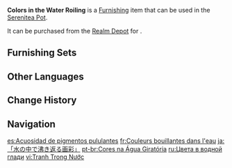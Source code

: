 {{Furnishing Infobox
|id             = 372465
|image          = Item Colors in the Water Roiling.png
|category       = Landform
|subcategory    = Small Shrub
|quality        = 3
|adeptal_energy = 20
|load           = 50
|reduced_load   = 50
|description    = "These plants can be used to make dyes. If you place them into boiling water and add some spices and Mountain Date Wood chips, you can finish refining them into a vibrant red dye that is most striking indeed."<br>The latest edition of the Matra manual has this to say concerning this species of desert shrub.<br>Usually, Matra will not need to do such things as "dye things on the spot," and so the Matra have speculated that "the [[General Mahamatra]] must be telling us to be on our guard against criminals who might use plant dyes to create false traces that could interfere with our investigations."
|mention        = Cyno;Matra
|source1        = [[Realm Depot]]
}}

'''Colors in the Water Roiling''' is a [[Furnishing]] item that can be used in the [[Serenitea Pot]].

It can be purchased from the [[Realm Depot]] for {{Item|Realm Currency|30|x=80}}.

==Furnishing Sets==
{{Craft Usage|type=Furnishing Set}}

==Other Languages==
{{Other Languages
|en      = Colors in the Water Roiling
|zhs     = 「水中翻沸的画彩」
|zhs_rm  = "Shuǐzhōng Fānfèi de Huàcǎi"
|zht     = 「水中翻沸的畫彩」
|zht_rm  = "Shuǐzhōng Fānfèi de Huàcǎi"
|zh_tl   = 
|ja      = 「水の中で沸き返る画彩」
|ja_rm   = "Mizu no Naka de Wakikaeru Gasei"{{Assumed}}
|ja_tl   = "Painting that Boils in the Water"
|ko      = 「물결치는 색감」
|ko_tl   = "Rippling Color Sense"
|es      = Acuosidad de pigmentos pululantes
|es_tl   = Wateriness of Swarming Pigments
|fr      = Couleurs bouillantes dans l'eau
|fr_tl   = Boiling Colors in the Water
|ru      = Цвета в водной глади
|ru_tl   = Colors on the Water Surface
|th      = "สีสันที่เกลือกกลิ้งภายในน้ำ"
|th_rm   = 
|th_tl   = 
|vi      = Tranh Trong Nước
|vi_tl   = 
|de      = „Im Wasser brodelnde Farben“
|de_tl   = "Colors Seething in the Water"
|id      = Warna Lukisan Hidup di Air
|id_tl   = Living Color Painting in Water
|pt      = Cores na Água Giratória
|pt_tl   = 
|tr      = Çalkantılı Sudaki Renkler
|tr_tl   = 
|it      = Colori nelle acque tumultuose
|it_tl   = 
}}

==Change History==
{{Change History|3.1}}

==Navigation==
{{Furnishing Navbox|exterior}}

[[es:Acuosidad de pigmentos pululantes]]
[[fr:Couleurs bouillantes dans l'eau]]
[[ja:「水の中で沸き返る画彩」]]
[[pt-br:Cores na Água Giratória]]
[[ru:Цвета в водной глади]]
[[vi:Tranh Trong Nước]]